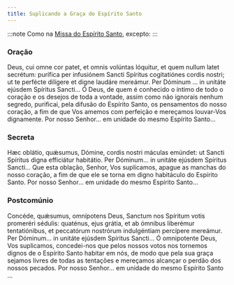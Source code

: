 ```yaml
---
title: Suplicando a Graça do Espírito Santo
---
```


:::note
Como na [Missa do Espírito Santo](missal/votivas/espiritosanto), excepto:
:::

### Oração

<div class="side-by-side not-content">
  <span>
    Deus, cui omne cor patet, et omnis volúntas lóquitur, et quem nullum latet
    secrétum: purífica per infusiónem Sancti Spíritus cogitatiónes cordis
    nostri; ut te perfécte dilígere et digne laudáre mereámur. Per Dóminum ...
    in unitáte ejúsdem Spíritus Sancti...
  </span>
  <span>
    Ó Deus, de quem é conhecido o íntimo de todo o coração e os desejos de toda
    a vontade, assim como não ignorais nenhum segredo, purificai, pela difusão
    do Espírito Santo, os pensamentos do nosso coração, a fim de que Vos amemos
    com perfeição e mereçamos louvar-Vos dignamente. Por nosso Senhor... em
    unidade do mesmo Espírito Santo...
  </span>
</div>

### Secreta

<div class="side-by-side not-content">
  <span>
    Hæc oblátio, quǽsumus, Dómine, cordis nostri máculas emúndet: ut Sancti
    Spíritus digna efficiátur habitátio. Per Dóminum... in unitáte ejúsdem
    Spíritus Sancti...
  </span>
  <span>
    Que esta oblação, Senhor, Vos suplicamos, apague as manchas do nosso
    coração, a fim de que ele se torna em digno habitáculo do Espírito Santo.
    Por nosso Senhor... em unidade do mesmo Espírito Santo...
  </span>
</div>

### Postcomúnio

<div class="side-by-side not-content">
  <span>
    Concéde, quǽsumus, omnípotens Deus, Sanctum nos Spíritum votis promeréri
    sédulis: quaténus, ejus grátia, et ab ómnibus liberémur tentatiónibus, et
    peccatórum nostrórum indulgéntiam percípere mereámur. Per Dóminum... in
    unitáte ejúsdem Spíritus Sancti...
  </span>
  <span>
    Ó omnipotente Deus, Vos suplicamos, concedei-nos que pelos nossos votos nos
    tornemos dignos de o Espírito Santo habitar em nós, de modo que pela sua
    graça sejamos livres de todas as tentações e mereçamos alcançar o perdão dos
    nossos pecados. Por nosso Senhor... em unidade do mesmo Espírito Santo ...
  </span>
</div>
